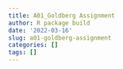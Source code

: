 ```yaml
---
title: A01_Goldberg Assignment
author: R package build
date: '2022-03-16'
slug: a01-goldberg-assignment
categories: []
tags: []
---
```


